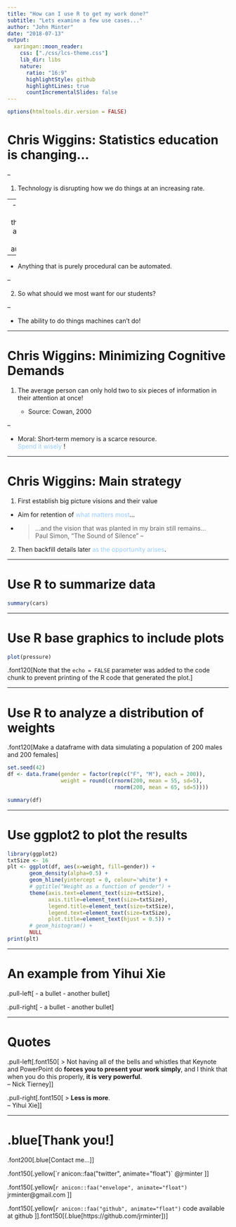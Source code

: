 ```yaml
---
title: "How can I use R to get my work done?"
subtitle: "Lets examine a few use cases..."
author: "John Minter"
date: "2018-07-13"
output:
  xaringan::moon_reader:
    css: ["./css/lcs-theme.css"]
    lib_dir: libs
    nature:
      ratio: "16:9"
      highlightStyle: github
      highlightLines: true 
      countIncrementalSlides: false
---
```

```r
options(htmltools.dir.version = FALSE)
```

# Chris Wiggins: Statistics education is changing...

--

1. Technology is disrupting how we do things at an increasing rate.

--
  - Anything important that can be automated will be automated.

--

  - Anything that is purely procedural can be automated.
  
--

2. So what should we most want for our students?

--

  - The ability to do things machines can’t do!

---

# Chris Wiggins: Minimizing Cognitive Demands

1. The average person can only hold two to six pieces of information in their attention at once!

   - Source: Cowan, 2000

--

   - Moral: Short‐term memory is a scarce resource.    
     <span style="color:#99ccff"> Spend it wisely </span>!

---

# Chris Wiggins: Main strategy

1. First establish big picture visions and their value

  - Aim for retention of
    <span style="color:#99ccff">what matters most</span>...
  - > ...and the vision that was planted in my brain still remains...    
    Paul Simon, "The Sound of Silence"
--

2. Then backfill details later <span style="color:#99ccff">
    as the opportunity arises</span>.

---

# Use R to summarize data

```r
summary(cars)
```

---

# Use R base graphics to include plots

```r
plot(pressure)
```

.font120[Note that the `echo = FALSE` parameter was added to the code chunk
to prevent printing of the R code that generated the plot.]

---

# Use R to analyze a distribution of weights

.font120[Make a dataframe with data simulating a population of 200 males and 200 females]

```r
set.seed(42)
df <- data.frame(gender = factor(rep(c("F", "M"), each = 200)),
                 weight = round(c(rnorm(200, mean = 55, sd=5),
                                  rnorm(200, mean = 65, sd=5))))

summary(df)
```

---

# Use ggplot2 to plot the results

```r
library(ggplot2)
txtSize <- 16
plt <- ggplot(df, aes(x=weight, fill=gender)) +
       geom_density(alpha=0.5) +
       geom_hline(yintercept = 0, colour='white') +
       # ggtitle("Weight as a function of gender") +
       theme(axis.text=element_text(size=txtSize),
             axis.title=element_text(size=txtSize),
             legend.title=element_text(size=txtSize),
             legend.text=element_text(size=txtSize),
             plot.title=element_text(hjust = 0.5)) +
       # geom_histogram() +
       NULL
print(plt)
```

---

# An example from Yihui Xie

.pull-left[
- a bullet
- another bullet
]

.pull-right[
- a bullet
- another bullet
]

---

# Quotes

.pull-left[.font150[
> Not having all of the bells and whistles that Keynote and PowerPoint do **forces you to present your work simply**, and I think that when you do this properly, **it is very powerful**.    
-- Nick Tierney]
]

.pull-right[.font150[
> **Less is more**.    
-- Yihui Xie]
]

---

# .blue[Thank you!]

.font200[.blue[Contact me...]]

.font150[.yellow[`r anicon::faa("twitter", animate="float")` @jrminter ]]

.font150[.yellow[`r anicon::faa("envelope", animate="float")` jrminter@gmail.com ]]

.font150[.yellow[`r anicon::faa("github", animate="float")` code available at github ]].font150[(.blue[https://github.com/jrminter])]





